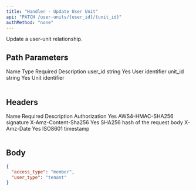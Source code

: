 ```yaml
---
title: "Handler - Update User Unit"
api: "PATCH /user-units/{user_id}/{unit_id}"
authMethod: "none"
---
```


Update a user-unit relationship.

## Path Parameters

<Table>
  <Table.Head>
    <Table.Row>
      <Table.Header>Name</Table.Header>
      <Table.Header>Type</Table.Header>
      <Table.Header>Required</Table.Header>
      <Table.Header>Description</Table.Header>
    </Table.Row>
  </Table.Head>
  <Table.Body>
    <Table.Row>
      <Table.Cell>user_id</Table.Cell>
      <Table.Cell>string</Table.Cell>
      <Table.Cell>Yes</Table.Cell>
      <Table.Cell>User identifier</Table.Cell>
    </Table.Row>
    <Table.Row>
      <Table.Cell>unit_id</Table.Cell>
      <Table.Cell>string</Table.Cell>
      <Table.Cell>Yes</Table.Cell>
      <Table.Cell>Unit identifier</Table.Cell>
    </Table.Row>
  </Table.Body>
</Table>

## Headers

<Table>
  <Table.Head>
    <Table.Row>
      <Table.Header>Name</Table.Header>
      <Table.Header>Required</Table.Header>
      <Table.Header>Description</Table.Header>
    </Table.Row>
  </Table.Head>
  <Table.Body>
    <Table.Row>
      <Table.Cell>Authorization</Table.Cell>
      <Table.Cell>Yes</Table.Cell>
      <Table.Cell>AWS4-HMAC-SHA256 signature</Table.Cell>
    </Table.Row>
    <Table.Row>
      <Table.Cell>X-Amz-Content-Sha256</Table.Cell>
      <Table.Cell>Yes</Table.Cell>
      <Table.Cell>SHA256 hash of the request body</Table.Cell>
    </Table.Row>
    <Table.Row>
      <Table.Cell>X-Amz-Date</Table.Cell>
      <Table.Cell>Yes</Table.Cell>
      <Table.Cell>ISO8601 timestamp</Table.Cell>
    </Table.Row>
  </Table.Body>
</Table>

## Body

```json
{
  "access_type": "member",
  "user_type": "tenant"
}
```
